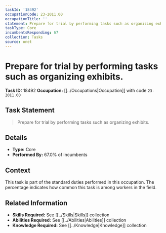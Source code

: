 ```yaml
---
taskId: '18492'
occupationCode: 23-2011.00
occupationTitle: ''
statement: Prepare for trial by performing tasks such as organizing exhibits.
taskType: Core
incumbentsResponding: 67
collection: Tasks
source: onet
---
```

# Prepare for trial by performing tasks such as organizing exhibits.

**Task ID:** 18492
**Occupation:** [[../Occupations|Occupation]] with code `23-2011.00`

## Task Statement

> Prepare for trial by performing tasks such as organizing exhibits.

## Details

- **Type:** Core
- **Performed By:** 67.0% of incumbents

## Context

This task is part of the standard duties performed in this occupation. The percentage indicates how common this task is among workers in the field.

## Related Information

- **Skills Required:** See [[../Skills|Skills]] collection
- **Abilities Required:** See [[../Abilities|Abilities]] collection
- **Knowledge Required:** See [[../Knowledge|Knowledge]] collection
